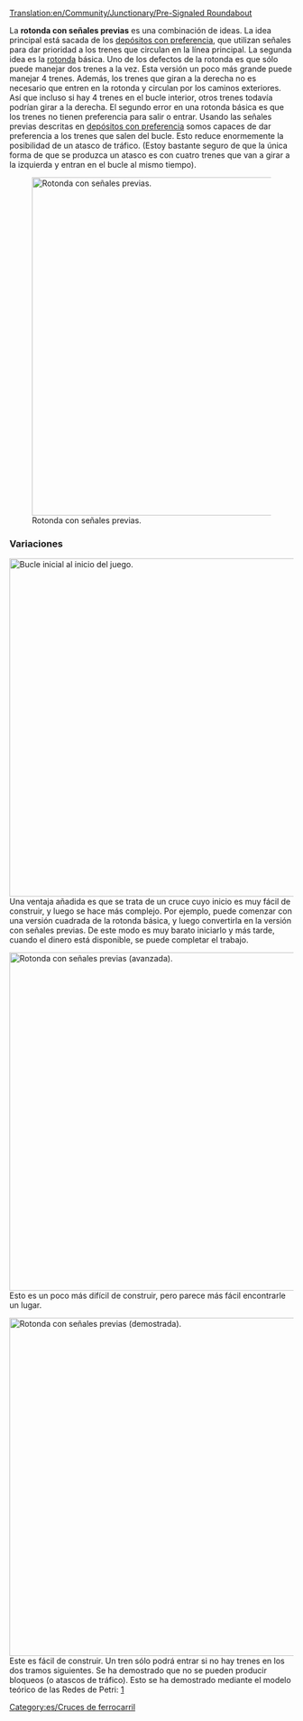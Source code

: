 [[Translation:en/Community/Junctionary/Pre-Signaled Roundabout]]

{{es/Menú de Cruces}}
La '''rotonda con señales previas''' es una combinación de ideas. La idea principal está sacada de los [[es/Manual/Construir depósitos de trenes#Configuraciones avanzadas|depósitos con preferencia]], que utilizan señales para dar prioridad a los trenes que circulan en la línea principal.
La segunda idea es la [[es/Community/Junctionary/Rotonda|rotonda]] básica. Uno de los defectos de la rotonda es que sólo puede manejar dos trenes a la vez. Esta versión un poco más grande puede manejar 4 trenes.
Además, los trenes que giran a la derecha no es necesario que entren en la rotonda y circulan por los caminos exteriores. Así que incluso si hay 4 trenes en el bucle interior, otros trenes todavía podrían girar a la derecha.
El segundo error en una rotonda básica es que los trenes no tienen preferencia para salir o entrar. Usando las señales previas descritas en [[es/Manual/Construir depósitos de trenes#Configuraciones avanzadas|depósitos con preferencia]] somos capaces de dar preferencia a los trenes que salen del bucle. Esto reduce enormemente la posibilidad de un atasco de tráfico. (Estoy bastante seguro de que la única forma de que se produzca un atasco es con cuatro trenes que van a girar a la izquierda y entran en el bucle al mismo tiempo).

[[File:en/PresignaledRoundAbout.png|none|thumb|600px|Rotonda con señales previas.]]

{{es/Criterios sobre cruces|Por pasos|2|0|0|2|0|0|0|0|1|1|2||Los trenes averiados afectan a todo el cruce.|
*Los atascos de tráfico son poco probables pero posibles (con trenes grandes).
*Fácil de empezar, más complejo después.
*La complicada señalización puede ser difícil de hacer.
*Área: 15 x 15
}}

===Variaciones===
[[File:en/StartingPresignaledRoundAbout.png|none|thumb|600px|Bucle inicial al inicio del juego.]]
Una ventaja añadida es que se trata de un cruce cuyo inicio es muy fácil de construir, y luego se hace más complejo. Por ejemplo, puede comenzar con una versión cuadrada de la rotonda básica, y luego convertirla en la versión con señales previas. De este modo es muy barato iniciarlo y más tarde, cuando el dinero está disponible, se puede completar el trabajo.

[[File:en/PresignaledRoundAboutVariant.png|none|thumb|600px|Rotonda con señales previas (avanzada).]]
Esto es un poco más difícil de construir, pero parece más fácil encontrarle un lugar.

[[File:en/No-colide-roundabout-4w.png|none|thumb|600px|Rotonda con señales previas (demostrada).]]
Este es fácil de construir. Un tren sólo podrá entrar si no hay trenes en los dos tramos siguientes. Se ha demostrado que no se pueden producir bloqueos (o atascos de tráfico). Esto se ha demostrado mediante el modelo teórico de las Redes de Petri: [http://en.wikipedia.org/wiki/File:Trains.png]

[[Category:es/Cruces de ferrocarril]]